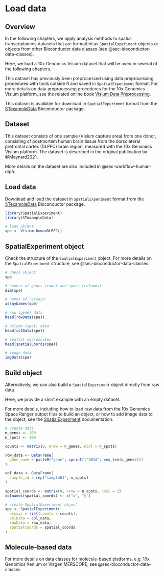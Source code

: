 # Load data {#sec-load-data}


## Overview

In the following chapters, we apply analysis methods to spatial transcriptomics datasets that are formatted as `SpatialExperiment` objects or objects from other Bioconductor data classes (see @sec-bioconductor-data-classes).

Here, we load a 10x Genomics Visium dataset that will be used in several of the following chapters.

This dataset has previously been preprocessed using data preprocessing procedures with tools outside R and saved in `SpatialExperiment` format. For more details on data preprocessing procedures for the 10x Genomics Visium platform, see the related online book [Visium Data Preprocessing](https://lmweber.org/Visium-data-preprocessing/).

This dataset is available for download in `SpatialExperiment` format from the [STexampleData](https://bioconductor.org/packages/STexampleData) Bioconductor package.



## Dataset

This dataset consists of one sample (Visium capture area) from one donor, consisting of postmortem human brain tissue from the dorsolateral prefrontal cortex (DLPFC) brain region, measured with the 10x Genomics Visium platform. The dataset is described in the original publication by @Maynard2021.

More details on the dataset are also included in @sec-workflow-human-dlpfc.

<!-- To do: move additional details on dataset here (from DLPFC workflow chapter) -->



## Load data

Download and load the dataset in `SpatialExperiment` format from the [STexampleData](https://bioconductor.org/packages/STexampleData) Bioconductor package.

```r
library(SpatialExperiment)
library(STexampleData)

# load object
spe <- Visium_humanDLPFC()
```



## SpatialExperiment object

Check the structure of the `SpatialExperiment` object. For more details on the `SpatialExperiment` structure, see @sec-bioconductor-data-classes.

```r
# check object
spe

# number of genes (rows) and spots (columns)
dim(spe)

# names of 'assays'
assayNames(spe)

# row (gene) data
head(rowData(spe))

# column (spot) data
head(colData(spe))

# spatial coordinates
head(spatialCoords(spe))

# image data
imgData(spe)
```



## Build object

Alternatively, we can also build a `SpatialExperiment` object directly from raw data.

Here, we provide a short example with an empty dataset.

For more details, including how to load raw data from the 10x Genomics Space Ranger output files to build an object, or how to add image data to the object, see the [SpatialExperiment](https://bioconductor.org/packages/SpatialExperiment) documentation.

```r
# create data
n_genes <- 200
n_spots <- 100

counts <- matrix(0, nrow = n_genes, ncol = n_spots)

row_data <- DataFrame(
  gene_name = paste0("gene", sprintf("%03d", seq_len(n_genes)))
)

col_data <- DataFrame(
  sample_id = rep("sample01", n_spots)
)

spatial_coords <- matrix(0, nrow = n_spots, ncol = 2)
colnames(spatial_coords) <- c("x", "y")

# create SpatialExperiment object
spe <- SpatialExperiment(
  assays = list(counts = counts), 
  colData = col_data, 
  rowData = row_data, 
  spatialCoords = spatial_coords
)
```



## Molecule-based data

For more details on data classes for molecule-based platforms, e.g. 10x Genomics Xenium or Vizgen MERSCOPE, see @sec-bioconductor-data-classes.
